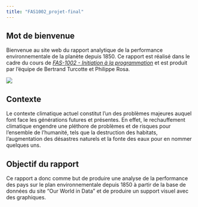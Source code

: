 ```yaml
---
title: "FAS1002_projet-final"
---
```


## Mot de bienvenue

Bienvenue au site web du rapport analytique de la performance environnementale de la planète depuis 1850. Ce rapport est réalisé dans le cadre du cours de [*FAS-1002 - Initiation à la programmation*]{.underline} et est produit par l'équipe de Bertrand Turcotte et Philippe Rosa.

![](images/paste-EE543057.png)

## Contexte

Le contexte climatique actuel constitut l'un des problèmes majeures auquel font face les générations futures et présentes. En effet, le rechauffement climatique engendre une pléthore de problèmes et de risques pour l'ensemble de l'humanité, tels que la destruction des habitats, l'augmentation des désastres naturels et la fonte des eaux pour en nommer quelques uns.

## Objectif du rapport

Ce rapport a donc comme but de produire une analyse de la performance des pays sur le plan environnementale depuis 1850 à partir de la base de données du site "Our World in Data" et de produire un support visuel avec des graphiques.
